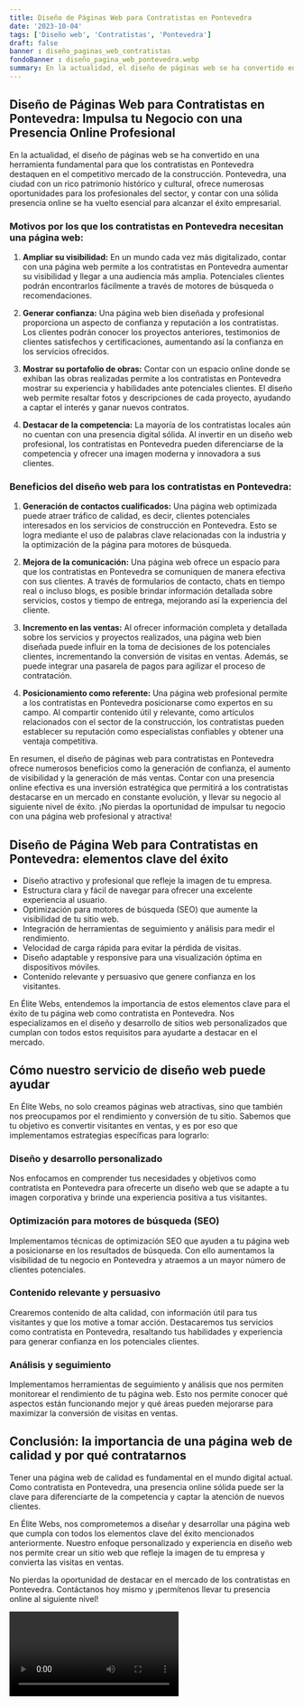 ```yaml
---
title: Diseño de Páginas Web para Contratistas en Pontevedra
date: '2023-10-04'
tags: ['Diseño web', 'Contratistas', 'Pontevedra']
draft: false
banner : diseño_paginas_web_contratistas
fondoBanner : diseño_pagina_web_pontevedra.webp
summary: En la actualidad, el diseño de páginas web se ha convertido en una herramienta fundamental para que los contratistas en Pontevedra destaquen en el competitivo mercado de la construcción. Pontevedra, una ciudad con un rico patrimonio histórico y cultural, ofrece numerosas oportunidades para los profesionales del sector, y contar con una sólida presencia online se ha vuelto esencial para alcanzar el éxito empresarial.
---
```


## **Diseño de Páginas Web para Contratistas en Pontevedra: Impulsa tu Negocio con una Presencia Online Profesional**

En la actualidad, el diseño de páginas web se ha convertido en una herramienta fundamental para que los contratistas en Pontevedra destaquen en el competitivo mercado de la construcción. Pontevedra, una ciudad con un rico patrimonio histórico y cultural, ofrece numerosas oportunidades para los profesionales del sector, y contar con una sólida presencia online se ha vuelto esencial para alcanzar el éxito empresarial.

### **Motivos por los que los contratistas en Pontevedra necesitan una página web:**

1. **Ampliar su visibilidad:** En un mundo cada vez más digitalizado, contar con una página web permite a los contratistas en Pontevedra aumentar su visibilidad y llegar a una audiencia más amplia. Potenciales clientes podrán encontrarlos fácilmente a través de motores de búsqueda o recomendaciones.

2. **Generar confianza:** Una página web bien diseñada y profesional proporciona un aspecto de confianza y reputación a los contratistas. Los clientes podrán conocer los proyectos anteriores, testimonios de clientes satisfechos y certificaciones, aumentando así la confianza en los servicios ofrecidos.

3. **Mostrar su portafolio de obras:** Contar con un espacio online donde se exhiban las obras realizadas permite a los contratistas en Pontevedra mostrar su experiencia y habilidades ante potenciales clientes. El diseño web permite resaltar fotos y descripciones de cada proyecto, ayudando a captar el interés y ganar nuevos contratos.

4. **Destacar de la competencia:** La mayoría de los contratistas locales aún no cuentan con una presencia digital sólida. Al invertir en un diseño web profesional, los contratistas en Pontevedra pueden diferenciarse de la competencia y ofrecer una imagen moderna y innovadora a sus clientes.

### **Beneficios del diseño web para los contratistas en Pontevedra:**

1. **Generación de contactos cualificados:** Una página web optimizada puede atraer tráfico de calidad, es decir, clientes potenciales interesados en los servicios de construcción en Pontevedra. Esto se logra mediante el uso de palabras clave relacionadas con la industria y la optimización de la página para motores de búsqueda.

2. **Mejora de la comunicación:** Una página web ofrece un espacio para que los contratistas en Pontevedra se comuniquen de manera efectiva con sus clientes. A través de formularios de contacto, chats en tiempo real o incluso blogs, es posible brindar información detallada sobre servicios, costos y tiempo de entrega, mejorando así la experiencia del cliente.

3. **Incremento en las ventas:** Al ofrecer información completa y detallada sobre los servicios y proyectos realizados, una página web bien diseñada puede influir en la toma de decisiones de los potenciales clientes, incrementando la conversión de visitas en ventas. Además, se puede integrar una pasarela de pagos para agilizar el proceso de contratación.

4. **Posicionamiento como referente:** Una página web profesional permite a los contratistas en Pontevedra posicionarse como expertos en su campo. Al compartir contenido útil y relevante, como artículos relacionados con el sector de la construcción, los contratistas pueden establecer su reputación como especialistas confiables y obtener una ventaja competitiva.

En resumen, el diseño de páginas web para contratistas en Pontevedra ofrece numerosos beneficios como la generación de confianza, el aumento de visibilidad y la generación de más ventas. Contar con una presencia online efectiva es una inversión estratégica que permitirá a los contratistas destacarse en un mercado en constante evolución, y llevar su negocio al siguiente nivel de éxito. ¡No pierdas la oportunidad de impulsar tu negocio con una página web profesional y atractiva!

<GifSeo />

<Cta />

## **Diseño de Página Web para Contratistas en Pontevedra: elementos clave del éxito**

- Diseño atractivo y profesional que refleje la imagen de tu empresa.
- Estructura clara y fácil de navegar para ofrecer una excelente experiencia al usuario.
- Optimización para motores de búsqueda (SEO) que aumente la visibilidad de tu sitio web.
- Integración de herramientas de seguimiento y análisis para medir el rendimiento.
- Velocidad de carga rápida para evitar la pérdida de visitas.
- Diseño adaptable y responsive para una visualización óptima en dispositivos móviles.
- Contenido relevante y persuasivo que genere confianza en los visitantes.

En Élite Webs, entendemos la importancia de estos elementos clave para el éxito de tu página web como contratista en Pontevedra. Nos especializamos en el diseño y desarrollo de sitios web personalizados que cumplan con todos estos requisitos para ayudarte a destacar en el mercado.

## **Cómo nuestro servicio de diseño web puede ayudar**

En Élite Webs, no solo creamos páginas web atractivas, sino que también nos preocupamos por el rendimiento y conversión de tu sitio. Sabemos que tu objetivo es convertir visitantes en ventas, y es por eso que implementamos estrategias específicas para lograrlo:

### Diseño y desarrollo personalizado
Nos enfocamos en comprender tus necesidades y objetivos como contratista en Pontevedra para ofrecerte un diseño web que se adapte a tu imagen corporativa y brinde una experiencia positiva a tus visitantes.

### Optimización para motores de búsqueda (SEO)
Implementamos técnicas de optimización SEO que ayuden a tu página web a posicionarse en los resultados de búsqueda. Con ello aumentamos la visibilidad de tu negocio en Pontevedra y atraemos a un mayor número de clientes potenciales.

### Contenido relevante y persuasivo
Crearemos contenido de alta calidad, con información útil para tus visitantes y que los motive a tomar acción. Destacaremos tus servicios como contratista en Pontevedra, resaltando tus habilidades y experiencia para generar confianza en los potenciales clientes.

### Análisis y seguimiento
Implementamos herramientas de seguimiento y análisis que nos permiten monitorear el rendimiento de tu página web. Esto nos permite conocer qué aspectos están funcionando mejor y qué áreas pueden mejorarse para maximizar la conversión de visitas en ventas.

## **Conclusión: la importancia de una página web de calidad y por qué contratarnos**

Tener una página web de calidad es fundamental en el mundo digital actual. Como contratista en Pontevedra, una presencia online sólida puede ser la clave para diferenciarte de la competencia y captar la atención de nuevos clientes.

En Élite Webs, nos comprometemos a diseñar y desarrollar una página web que cumpla con todos los elementos clave del éxito mencionados anteriormente. Nuestro enfoque personalizado y experiencia en diseño web nos permite crear un sitio web que refleje la imagen de tu empresa y convierta las visitas en ventas.

No pierdas la oportunidad de destacar en el mercado de los contratistas en Pontevedra. Contáctanos hoy mismo y ¡permítenos llevar tu presencia online al siguiente nivel!

<Video />

<CtaBot job='Contratistas' city='Pontevedra'/>

<Gmaps query='Pontevedra+españa+maps' />